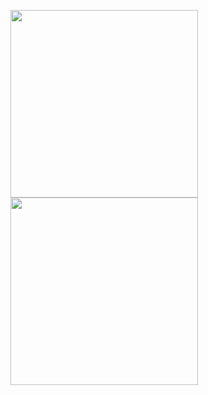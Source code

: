 
<img src="https://github.com/jArumugam/BigFish/blob/master/results/unweighted_graph_Y16_full.png" width="300" height="300" /><img src="https://github.com/jArumugam/BigFish/blob/master/results/weighted_graph_Y16_partial.png" width="300" height="300" /> 

